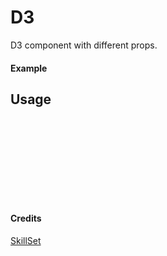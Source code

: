 
<Meta of={D3} title="SkillSet/D3" />

# D3

D3 component with different props.

#### Example

<Canvas of={D3.Primary} />

## Usage

```ts
import { D3 } from "yadl-ui";

const Example = () => {
  return (
      <D3 />
  );
};

export default Example;
```

#### Credits
[SkillSet](https://skillicons.dev)
